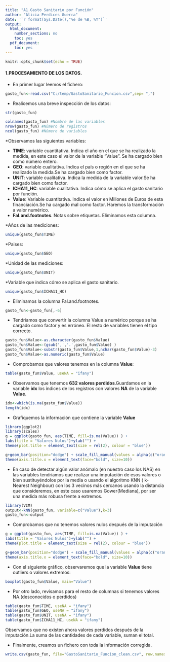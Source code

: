 ---
title: "A1.Gasto Sanitario por Función"
author: "Alicia Perdices Guerra"
date: '`r format(Sys.Date(),"%e de %B, %Y")`'
output:
  html_document:
    number_sections: no
    toc: yes
  pdf_document:
    toc: yes
---

```{r setup, include=FALSE}
knitr::opts_chunk$set(echo = TRUE)
```


#### **1.PROCESAMIENTO DE LOS DATOS.**

* En primer lugar leemos el fichero:

```{r}
gasto_fun<-read.csv("C:/temp/GastoSanitario_Funcion.csv",sep= ",")
```

* Realicemos una breve inspección de los datos:

```{r}
str(gasto_fun)

```


```{r}
colnames(gasto_fun) #Nombre de las variables
nrow(gasto_fun) #Número de registros
ncol(gasto_fun) #Número de variables
```

*Observamos las siguientes variables:

  * **TIME**: variable cuantitativa. Indica el año en el que se ha realizado la medida, en este caso el valor de la variable "Value". Se ha cargado bien como número entero.
  * **GEO**: variable cualitativa. Indica el país o región en el que se ha realizado la medida.Se ha cargado bien como factor.
  * **UNIT**: variable cualitativa. Indica la medida de la variable valor.Se ha cargado bien como factor.
  * **ICHA11_HC**: variable cualitativa. Indica cómo se aplica el gasto sanitario por función.
  * **Value**: Variable cuantitativa. Indica el valor en Millones de Euros de esta financiación.Se ha cargado mal como factor. Haremos la transformación a valor numérico.
  * **Fal.and.footnotes**. Notas sobre etiquetas. Eliminamos esta columna.

*Años de las mediciones:

```{r}
unique(gasto_fun$TIME)
```

*Paises:

```{r}
unique(gasto_fun$GEO)
```

*Unidad de las mediciones:

```{r}
unique(gasto_fun$UNIT)
```

*Variable que indica cómo se aplica el gasto sanitario.

```{r}
unique(gasto_fun$ICHA11_HC)
```

* Eliminamos la columna Fal.and.footnotes.

```{r}
gasto_fun<-gasto_fun[,-6]
```


* Tendríamos que convertir la columna Value a numérico porque se ha cargado como factor y es erróneo. El resto de variables tienen el tipo correcto.

```{r}
gasto_fun$Value<-as.character(gasto_fun$Value)
gasto_fun$Value<-(gsub(',','.',gasto_fun$Value) )
gasto_fun$Value<-substr(gasto_fun$Value,1,nchar(gasto_fun$Value)-3)
gasto_fun$Value<-as.numeric(gasto_fun$Value)
```

* Comprobamos que valores tenemos en la columna **Value**:

```{r}
table(gasto_fun$Value, useNA = "ifany")
```

* Observamos que tenemos **632 valores perdidos**.Guardamos en la variable **idx** los índices de los registros con valores **NA** de la variable **Value**.

```{r}
idx<-which(is.na(gasto_fun$Value))
length(idx)
```

* Grafiquemos la información que contiene la variable **Value**

```{r}
library(ggplot2)
library(scales)
g = ggplot(gasto_fun, aes(TIME, fill=is.na(Value)) ) +
labs(title = "Valores Nulos")+ylab("") +
theme(plot.title = element_text(size = rel(2), colour = "blue"))

g+geom_bar(position="dodge") + scale_fill_manual(values = alpha(c("orange", "blue"), 1)) +
theme(axis.title.x = element_text(face="bold", size=10))
```

* En caso de detectar algún valor anómalo (en nuestro caso los NAS) en las variables tendríamos que realizar una imputación de esos valores o bien sustituyéndolos por la media o usando el algoritmo KNN ( k-Nearest Neighbour) con los 3 vecinos más cercanos usando la distancia que consideremos, en este caso usaremos Gower(Mediana), por ser una medida más robusa frente a extremos.

```{r}
library(VIM)
output<-kNN(gasto_fun, variable=c("Value"),k=3) 
gasto_fun<-output
```

* Comprobamos que no tenemos valores nulos después de la imputación

```{r}
g = ggplot(gasto_fun, aes(TIME, fill=is.na(Value)) ) +
labs(title = "Valores Nulos")+ylab("") +
theme(plot.title = element_text(size = rel(2), colour = "blue"))

g+geom_bar(position="dodge") + scale_fill_manual(values = alpha(c("orange", "blue"), 1)) +
theme(axis.title.x = element_text(face="bold", size=10))
```

* Con el siguiente gráfico, observaremos que la variable **Value** tiene outliers o valores extremos:

```{r}
boxplot(gasto_fun$Value, main="Value")
```

* Por otro lado, revisamos para el resto de columnas si tenemos valores NA.(desconocidos o perdidos)

```{r}
table(gasto_fun$TIME, useNA = "ifany")
table(gasto_fun$GEO, useNA = "ifany")
table(gasto_fun$UNIT, useNA = "ifany")
table(gasto_fun$ICHA11_HC, useNA = "ifany")
```


Observamos que no existen ahora valores perdidos después de la imputación.La suma de las cantidades de cada variable, suman el total.

* Finalmente, creamos un fichero con toda la información corregida.

```{r}
write.csv(gasto_fun, file="GastoSanitario_Funcion_clean.csv", row.names = FALSE)
```

